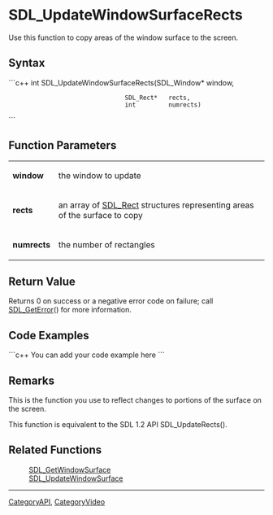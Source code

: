 <!-- pragma section-numbers off -->
<!-- pragma camelcase off -->

= SDL_UpdateWindowSurfaceRects =
Use this function to copy areas of the window surface to the screen.


== Syntax ==
```c++
int SDL_UpdateWindowSurfaceRects(SDL_Window* window,
                                 SDL_Rect*   rects,
                                 int         numrects)
```

== Function Parameters ==
{|
|'''window'''
|the window to update
|-
|'''rects'''
|an array of [[SDL_Rect]] structures representing areas of the surface to copy
|-
|'''numrects'''
|the number of rectangles
|}

== Return Value ==
Returns 0 on success or a negative error code on failure; call [[SDL_GetError]]() for more information.

== Code Examples ==
```c++
You can add your code example here
```

== Remarks ==
This is the function you use to reflect changes to portions of the surface on the screen. 

This function is equivalent to the SDL 1.2 API SDL_UpdateRects(). 

== Related Functions ==
:[[SDL_GetWindowSurface]]
:[[SDL_UpdateWindowSurface]]

----
[[CategoryAPI]], [[CategoryVideo]]
